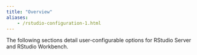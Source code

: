 ```yaml
---
title: "Overview"
aliases:
	- /rstudio-configuration-1.html
---
```


The following sections detail user-configurable options for RStudio Server and RStudio Workbench.

